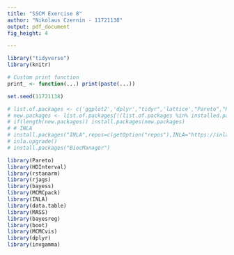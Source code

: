 ```yaml
---
title: "SSCM Exercise 8"
author: "Nikolaus Czernin - 11721138"
output: pdf_document
fig_height: 4 

---
```


```r
library("tidyverse")
library(knitr)

# Custom print function
print_ <- function(...) print(paste(...))

set.seed(11721138)
```

```r
# list.of.packages <- c('ggplot2','dplyr',"tidyr",'lattice',"Pareto","HDInterval","rstanarm","rstan","rjags","bayess","MCMCpack","MASS","data.table","bayesreg","boot","MCMCvis","Rgraphviz","graph","invgamma")
# new.packages <- list.of.packages[!(list.of.packages %in% installed.packages()[,"Package"])]
# if(length(new.packages)) install.packages(new.packages)
# # INLA
# install.packages("INLA",repos=c(getOption("repos"),INLA="https://inla.r-inla-download.org/R/stable"), dep=TRUE)
# inla.upgrade()
# install.packages("BiocManager")

library(Pareto)
library(HDInterval)
library(rstanarm)
library(rjags)
library(bayess)
library(MCMCpack)
library(INLA)
library(data.table)
library(MASS)
library(bayesreg)
library(boot)
library(MCMCvis)
library(dplyr)
library(invgamma)
```

